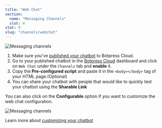 ```yaml
---
title: "Web Chat"
section:
  name: "Messaging Channels"
  slot: H
slot: 9
slug: "channels/webchat"
---
```


![Messaging channels](/docs/webchat-banner.png)

1. Make sure you've [published your chatbot](../../getting-started/create-and-publish-your-chatbot/#publishing-your-bot) to Botpress Cloud.
2. Go to your published chatbot in the [Botpress Cloud](https://app.botpress.cloud/) dashboard and click on `Web Chat` under the `Channels` tab and **enable** it.
3. Copy the **Pre-configured script** and paste it in the `<body></body>` tag of your HTML page.(Optional)
4. You can share your chatbot with people that would like to quickly test your chatbot using the **Sharable Link**

You can also click on the **Configurable** option if you want to customize the web chat configuration.

![Messaging channels](/docs/custom-config.png)

Learn more about [customizing your chatbot](../../webchat-customization/overview/)
